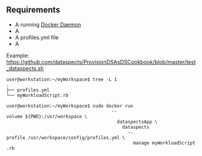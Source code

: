 {{Recipe
|HasEntityTitle=Extract/export/inject/import a set of pages from/into a SMW from/into a directory (git repository)
}}

== Requirements ==

* A running [https://docs.docker.com/engine/reference/commandline/dockerd/ Docker Daemon]
* A {{DomainTerm|dataspects_app Docker image|dataspects}}
* A profiles.yml file
* A {{DomainTerm|dataspects workload script|dataspects}}

Example: https://github.com/dataspects/ProvisionDSAsDSCookbook/blob/master/test_dataspects.sh

 user@workstation:~/myWorkspace$ tree -L 1
 .
 ├── profiles.yml
 └── myWorkloadScript.rb

 user@workstation:~/myWorkspace$ sudo docker run
                                        --volume ${PWD}:/usr/workspace \
                                          dataspectsApp \
                                            dataspects
                                              --profile /usr/workspace/config/profiles.yml \
                                                manage myWorkloadScript.rb
